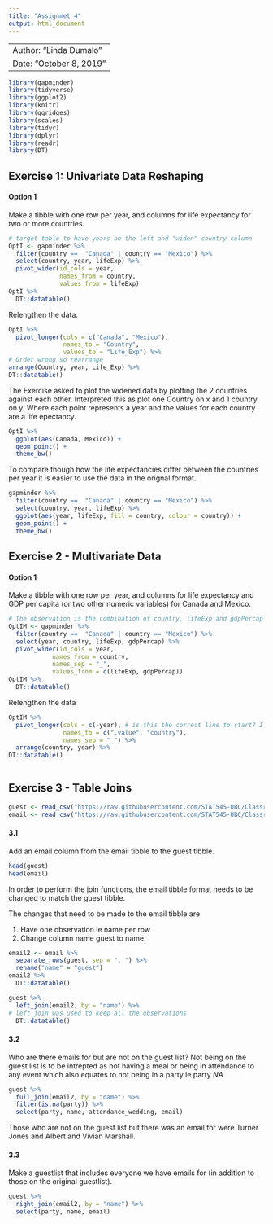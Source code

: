 ```yaml
---
title: "Assignmet 4"
output: html_document
---
```


--
Author: "Linda Dumalo"
Date: "October 8, 2019"
--- 

```r
library(gapminder)
library(tidyverse)
library(ggplot2)
library(knitr)
library(ggridges)
library(scales)
library(tidyr)
library(dplyr)
library(readr)
library(DT)
``` 

## Exercise 1: Univariate Data Reshaping 

#### Option 1

Make a tibble with one row per year, and columns for life expectancy for two or more countries.

```r
# target table to have years on the left and "widen" country column 
OptI <- gapminder %>% 
  filter(country ==  "Canada" | country == "Mexico") %>% 
  select(country, year, lifeExp) %>% 
  pivot_wider(id_cols = year,
              names_from = country,
              values_from = lifeExp)
OptI %>% 
  DT::datatable()
```

Relengthen the data. 

```r
OptI %>%
  pivot_longer(cols = c("Canada", "Mexico"), 
               names_to = "Country", 
               values_to = "Life_Exp") %>%
# Order wrong so rearrange 
arrange(Country, year, Life_Exp) %>% 
DT::datatable()
```

The Exercise asked to plot the widened data by plotting the 2 countries against each other. Interpreted this as plot one Country on x and 1 country on y. Where each point represents a year and the values for each country are a life epectancy. 

```r
OptI %>% 
  ggplot(aes(Canada, Mexico)) + 
  geom_point() + 
  theme_bw() 
```
To compare though how the life expectancies differ between the countries per year it is easier to use the data in the orignal format. 

```r
gapminder %>% 
  filter(country ==  "Canada" | country == "Mexico") %>% 
  select(country, year, lifeExp) %>% 
  ggplot(aes(year, lifeExp, fill = country, colour = country)) + 
  geom_point() + 
  theme_bw() 
```


## **Exercise 2** - Multivariate Data 
#### Option 1 

Make a tibble with one row per year, and columns for life expectancy and GDP per capita (or two other numeric variables) for Canada and Mexico. 


```r
# The observation is the combination of country, lifeExp and gdpPercap 
OptIM <- gapminder %>% 
  filter(country ==  "Canada" | country == "Mexico") %>% 
  select(year, country, lifeExp, gdpPercap) %>%
  pivot_wider(id_cols = year,
            names_from = country,
            names_sep = "_",
            values_from = c(lifeExp, gdpPercap))
OptIM %>% 
  DT::datatable() 

```

Relengthen the data

```r
OptIM %>%
  pivot_longer(cols = c(-year), # is this the correct line to start? I think so... 
               names_to = c(".value", "country"), 
               names_sep = "_") %>%
  arrange(country, year) %>%
DT::datatable()               
               
```

## **Exercise 3** - Table Joins 

```r
guest <- read_csv("https://raw.githubusercontent.com/STAT545-UBC/Classroom/master/data/wedding/attend.csv")
email <- read_csv("https://raw.githubusercontent.com/STAT545-UBC/Classroom/master/data/wedding/emails.csv")
```
#### **3.1**

Add an email column from the email tibble to the guest tibble.

```r
head(guest)
head(email)
```

In order to perform the join functions, the email tibble format needs to be changed to match the guest tibble.

The changes that need to be made to the email tibble are: 

1. Have one observation ie name per row 
2. Change column name guest to name. 

```r
email2 <- email %>% 
  separate_rows(guest, sep = ", ") %>% 
  rename("name" = "guest")
email2 %>% 
  DT::datatable()
```
```r
guest %>% 
  left_join(email2, by = "name") %>% 
# left join was used to keep all the observations 
  DT::datatable() 
```

#### **3.2**

Who are there emails for but are not on the guest list? Not being on the guest list is to be intrepted as not having a meal or being in attendance to any event which also equates to not being in a party ie party *NA*  

```r
guest %>% 
  full_join(email2, by = "name") %>% 
  filter(is.na(party)) %>% 
  select(party, name, attendance_wedding, email) 
```

Those who are not on the guest list but there was an email for were Turner Jones and Albert and Vivian Marshall. 

#### **3.3** 
Make a guestlist that includes everyone we have emails for (in addition to those on the original guestlist).

```r
guest %>% 
  right_join(email2, by = "name") %>% 
  select(party, name, email)
```

